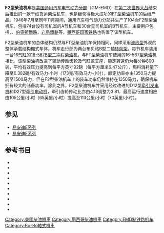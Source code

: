 {{noteTA
|G1 = Railway
}}
{{Infobox Locomotive
| name = F2
| image = EMD F2.png
| caption = [[芝加哥，岩島和太平洋鐵路|岩島鐵路]]的F2型柴油机车
| type = [[柴油机车|柴油机车]]
| origin = {{USA}}
| designer = 
| builder = [[通用汽车|GM]]-[[易安迪|EMD]]
| buildmodel = 
| serialnumber = 
| builddate  = 1946年
| totalproduction  = 74台A节机车、30台B节机车
| user = 
| aarwheels = B-B
| uicclass = [[Bo'Bo'|Bo'Bo']]
| gauge = 1,435毫米
| bogies = 
| wheeldiameter = 1,016毫米（40英寸）
| axleload = 
| wheelbase =
| minimumcurve = 
| length = 15,443毫米（50英尺8英寸）
| width = 3,213毫米（10英尺6.5英寸）
| height = 4,547毫米（14英尺11英寸）
| framesize = 
| weight = A节：104公吨（230,000磅）<br />B节：103公吨（228,000磅）
| fueltype = 
| fuelcap = 
| lubecap = 
| coolantcap = 
| watercap = 
| sandcap = 
| enginetype =  [[易安迪567系列柴油机|EMD 16-567B]]
| enginepower = 1,350马力
| transmission = 直—直流电
| generator =  GM D12
| tractionmotors = GM D27
| topspeed = 113公里/小时（70英里/小时）
| sustainedspeed = 15公里/小时（9.3英里/小时）
| poweroutput = 
| tractiveeffort = 245千牛（55,000磅，起动）<br />178千牛（40,000磅，持续）
| locobrakes = [[空气制动|空气制动]]、[[电阻制动|电阻制动]]
| locobrakepower = 
| locobrakeforce = 
| trainbrakes = 
| safety = 
| notes =
}}
'''F2型柴油机车'''是[[美国|美国]][[通用汽车|通用汽车]][[易安迪|电气动力分部]]（GM-EMD）在[[第二次世界大战|第二次世界大战]]结束后推出的一款干线货运[[柴油机车|柴油机车]]，也是继获得极大成功的[[FT型柴油机车|FT型柴油机车]]的后继产品。1946年7月至同年11月期间，通用汽车电气动力分部共生产了104台F2型柴油机车，包括74台设有司机室的A节机车和30台无司机室的B节机车，主要用户包括{{tsl|en|Boston and Maine Corporation|波士顿与缅因公司|波士顿与缅因铁路}}、{{tsl|en|Atlantic Coast Line Railroad|大西洋海岸铁路}}、[[芝加哥，伯靈頓和昆西鐵路|伯靈頓鐵路]]、[[芝加哥，岩島和太平洋鐵路|岩島鐵路]]等，[[墨西哥国家铁路|墨西哥国家铁路]]也购置了该型机车。

F2型柴油机车的总体结构仍然与FT型柴油机车保持相同，同样采用[[流线型|流线型]]外观的整体承载结构棚式车体，机车走行部为两台布贝格B型二轴[[转向架|转向架]]。每节机车装用一台16[[气缸|气缸]]的[[易安迪567系列柴油机|16-567B型]][[二冲程|二冲程]][[柴油机|柴油机]]，与FT型柴油机车使用的16-567型柴油机相比，该型柴油机改进了辅助传动齿轮及气缸盖支座，额定转速仍为每分钟800转，平均有效压力提高到每平方英寸92磅（每平方厘米6.47公斤），燃料消耗量下降至0.382磅/有效马力·小时（173克/有效马力·小时），额定功率亦由1350马力提高至1500马力，但在F2型柴油机车上的装车功率仍然维持在1350马力，确保机车拥有较大的储备功率。除此之外，F2型柴油机车并采用经过改进的D12型[[发电机|牵引发电机]]和D27型[[牵引电动机|牵引电动机]]，牵引齿轮传动比亦由4.13调整为3.81，最高运行速度相应由105公里/小时（65英里/小时）提高至113公里/小时（70英里/小时）。

== 参见 ==
{{Portal|鐵路}}
*[[易安迪E系列|易安迪E系列]]
*[[易安迪F系列|易安迪F系列]]

== 参考书目 ==
* {{cite book | last = Lamb | first = J. Parker | authorlink = | series = Railroads Past and Present | year = 2007 | title = ''Evolution of the American Diesel Locomotive'' | location = Bloomington, IN, USA | publisher = Indiana University Press | page = | isbn = 9780253348630 }}
* {{cite book | last = Marre | first = Louis A. | series = Railroad Reference Series (Book 10) | year = 1995 | title = ''Diesel Locomotives: The First 50 Years: A Guide to Diesels Built Before 1972'' | url = https://archive.org/details/diesellocomotive0000marr | location = Waukesha, WI, USA | publisher = Kalmbach Publishing | page = | isbn = 0890242585 }}
* {{cite book |author=Pinkepank, Jerry A. |title=''The Second Diesel Spotter's Guide'' |publisher=Kalmbach Publishing Company |location=Milwaukee, WI |year=1973 |isbn=0-89024-026-4 |page=}}
* {{cite book | last = Schafer | first = Mike | authorlink = | series = Enthusiast Color Series | year = 1998 | title = ''Vintage Diesel Locomotives'' | url = https://archive.org/details/vintagedieselloc00scha | location = Osceola, WI, USA | publisher = MBI Publishing | page = | isbn = 0760305072 }}
* {{cite book | last = Solomon | first = Brian | authorlink = | year = 2000 | title = ''The American Diesel Locomotive'' | url = https://archive.org/details/americandiesello0000solo | location = Osceola, WI, USA | publisher = MBI Publishing | page = | isbn = 0760306664 }}
* {{cite book | last = Solomon | first = Brian | authorlink = | year = 2006 | title = ''EMD Locomotives'' | url = https://archive.org/details/emdlocomotives0000solo | location = St. Paul, MN, USA | publisher = Voyageur Press | page = | isbn = 9780760323960 }}
* {{cite book | last = Solomon | first = Brian | authorlink = | year = 2011 | title = ''Electro-Motive E-Units and F-Units: The Illustrated History of North America's Favorite Locomotives'' | location = Minneapolis, MN, USA | publisher = Voyageur Press | page = | isbn = 9780760340073 }}
* {{cite book | last = Solomon | first = Brian | authorlink = | year = 2012 | title = ''North American Locomotives: A Railroad-by-Railroad Photohistory'' | location = Minneapolis, MN, USA | publisher = Voyageur Press | page =  | isbn = 9780760343708 }}
* {{cite book | last = Solomon | first = Brian | authorlink = | year = 2010 | title = ''Vintage Diesel Power'' | url = https://archive.org/details/vintagedieselpow0000solo | location = Minneapolis, MN, USA | publisher = MBI Publishing | page = | isbn = 9780760337950 }}
* {{cite book | last = Wilson | first = Jeff | authorlink = | date = 2002 | title = ''E Units: Electro-Motive's Classic Streamliners'' | series = Classic Trains / Golden Years of Railroading series | location = Waukesha, WI, USA | publisher = Kalmbach Publishing | page = | isbn = 0890246068 }}

{{易安迪柴油機車}}

{{DEFAULTSORT:F2}}
[[Category:美國柴油機車|Category:美國柴油機車]]
[[Category:墨西哥柴油機車|Category:墨西哥柴油機車]]
[[Category:EMD制铁路机车|Category:EMD制铁路机车]]
[[Category:Bo-Bo軸式機車|Category:Bo-Bo軸式機車]]